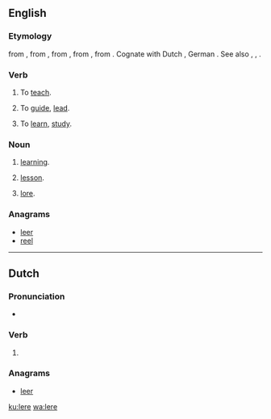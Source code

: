 ==English==

===Etymology===
from {{etyl|enm}} {{term|leren||to teach, instruct|lang=enm}}, from {{etyl|ang|en}} {{term|læran|lǣran|to teach, instruct, indoctrinate|lang=ang}}, from {{etyl|gem-pro|en}} {{recons|laizijanan||to teach|lang=gem-pro}}, from {{recons|laizō||lore, teaching", literally, "track, trace|lang=gem-pro}}, from {{etyl|ine-pro|en}} {{recons|leyəs-||to track, furrow|lang=ine-pro}}.  Cognate with Dutch {{term|leren|lang=nl}}, German {{term|lehren|lang=de}}. See also {{l|en|lear}}, {{l|en|lore}}, {{l|en|learn}}.

===Verb===
{{en-verb|ler|es}}

# {{obsolete}} To [[teach]].
# {{obsolete}} To [[guide]], [[lead]].
# {{obsolete}} To [[learn]], [[study]].

===Noun===
{{en-noun}}

# {{obsolete}} [[learning]].
# {{obsolete}} [[lesson]].
# {{obsolete}} [[lore]].
#: {{rfquotek|Spenser}}

===Anagrams===
* [[leer#English|leer]]
* [[reel#English|reel]]

----

==Dutch==

===Pronunciation===
* {{rhymes|eːrə|lang=nl}}

===Verb===
{{head|nl}}

# {{nl-verb-form|n=sg|t=pres|m=subj|leren}}

===Anagrams===
* [[leer#Dutch|leer]]

[[ku:lere]]
[[wa:lere]]